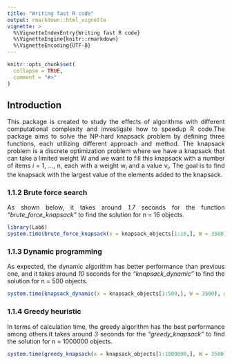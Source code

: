 ```yaml
---
title: "Writing fast R code"
output: rmarkdown::html_vignette
vignette: >
  %\VignetteIndexEntry{Writing fast R code}
  %\VignetteEngine{knitr::rmarkdown}
  %\VignetteEncoding{UTF-8}
---
```


<style>
body {
text-align: justify}
</style>

```r
knitr::opts_chunk$set(
  collapse = TRUE,
  comment = "#>"
)
```

## Introduction

This package is created to study the effects of algorithms with different computational
complexity and investigate how to speedup R code.The package aims to solve the NP-hard knapsack problem by defining three functions, each utilizing different approach and method. The knapsack problem is a discrete optimization problem where we have a knapsack that can take a
limited weight W and we want to fill this knapsack with a number of items *i* = 1, ..., n, each with a weight w~i~ and a value v~i~. The goal is to find the knapsack with the largest value of the elements added to the knapsack.


### 1.1.2 Brute force search

As shown below, it takes around *1.7* seconds for the function *"brute_force_knapsack"* to find the solution for n = 16 objects.
```r
library(Lab6)
system.time(brute_force_knapsack(x = knapsack_objects[1:16,], W = 3500), gcFirst = T)
```


### 1.1.3 Dynamic programming

As expected, the dynamic algorithm has better performance than previous one, and it takes around *10* seconds for the  *"knapsack_dynamic"* to find the solution for n = 500 objects.

```r
system.time(knapsack_dynamic(x = knapsack_objects[1:500,], W = 3500), gcFirst = T)
```

### 1.1.4 Greedy heuristic

In terms of calculation time, the greedy algorithm has the best performance among others.It takes around *3* seconds for the  *"greedy_knapsack"* to find the solution for n = 1000000 objects.

```r
system.time(greedy_knapsack(x = knapsack_objects[1:1000000,], W = 3500), gcFirst = T)
```

